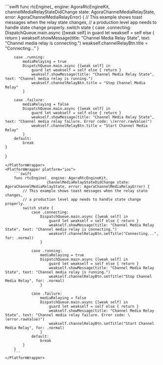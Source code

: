 <PlatformWrapper platform="macos">
```swift
func rtcEngine(_ engine: AgoraRtcEngineKit,
               channelMediaRelayStateDidChange state: AgoraChannelMediaRelayState, error: AgoraChannelMediaRelayError) {
    // This example shows toast messages when the relay state changes,
    // a production level app needs to handle state change properly.
    switch state {
        case .connecting:
            DispatchQueue.main.async {[weak self] in
                guard let weakself = self else { return }
                weakself.showMessage(title: "Channel Media Relay State", text: "Channel media relay is connecting.")
                weakself.channelRelayBtn.title = "Connecting..."
            }

        case .running:
            mediaRelaying = true
            DispatchQueue.main.async {[weak self] in
                guard let weakself = self else { return }
                weakself.showMessage(title: "Channel Media Relay State", text: "Channel media relay is running.")
                weakself.channelRelayBtn.title = "Stop Channel Media Relay"
            }

        case .failure:
            mediaRelaying = false
            DispatchQueue.main.async {[weak self] in
                guard let weakself = self else { return }
                weakself.showMessage(title: "Channel Media Relay State", text: "Channel media relay failure. Error code: \(error.rawValue)")
                weakself.channelRelayBtn.title = "Start Channel Media Relay"
            }
        default:
            break
    }
}
```
</PlatformWrapper>
<PlatformWrapper platform="ios">
    ```swift
    func rtcEngine(_ engine: AgoraRtcEngineKit,
                   channelMediaRelayStateDidChange state: AgoraChannelMediaRelayState, error: AgoraChannelMediaRelayError) {
        // This example shows toast messages when the relay state changes,
        // a production level app needs to handle state change properly.
        switch state {
            case .connecting:
                DispatchQueue.main.async {[weak self] in
                    guard let weakself = self else { return }
                    weakself.showMessage(title: "Channel Media Relay State", text: "Channel media relay is connecting.")
                    weakself.channelRelayBtn.setTitle("Connecting...", for: .normal)
                }

            case .running:
                mediaRelaying = true
                DispatchQueue.main.async {[weak self] in
                    guard let weakself = self else { return }
                    weakself.showMessage(title: "Channel Media Relay State", text: "Channel media relay is running.")
                    weakself.channelRelayBtn.setTitle("Stop Channel Media Relay", for: .normal)
                }

            case .failure:
                mediaRelaying = false
                DispatchQueue.main.async {[weak self] in
                    guard let weakself = self else { return }
                    weakself.showMessage(title: "Channel Media Relay State", text: "Channel media relay failure. Error code: \(error.rawValue)")
                    weakself.channelRelayBtn.setTitle("Start Channel Media Relay", for: .normal)
                }
            default:
                break
        }
    }
    ```
</PlatformWrapper>